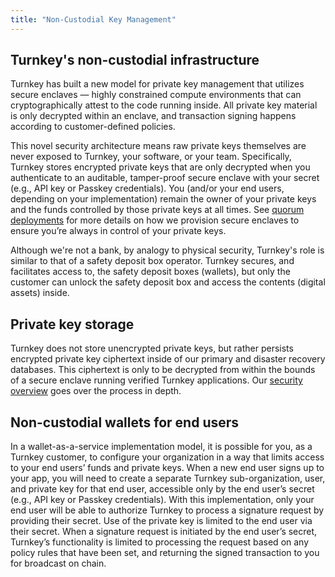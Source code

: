 ```yaml
---
title: "Non-Custodial Key Management"
---
```


## Turnkey's non-custodial infrastructure

Turnkey has built a new model for private key management that utilizes secure enclaves — highly constrained compute environments that can cryptographically attest to the code running inside. All private key material is only decrypted within an enclave, and transaction signing happens according to customer-defined policies.

This novel security architecture means raw private keys themselves are never exposed to Turnkey, your software, or your team. Specifically, Turnkey stores encrypted private keys that are only decrypted when you authenticate to an auditable, tamper-proof secure enclave with your secret (e.g., API key or Passkey credentials). You (and/or your end users, depending on your implementation) remain the owner of your private keys and the funds controlled by those private keys at all times. See [quorum deployments](/security/quorum-deployments) for more details on how we provision secure enclaves to ensure you’re always in control of your private keys.

Although we're not a bank, by analogy to physical security, Turnkey's role is similar to that of a safety deposit box operator. Turnkey secures, and facilitates access to, the safety deposit boxes (wallets), but only the customer can unlock the safety deposit box and access the contents (digital assets) inside.

## Private key storage

Turnkey does not store unencrypted private keys, but rather persists encrypted private key ciphertext inside of our primary and disaster recovery databases. This ciphertext is only to be decrypted from within the bounds of a secure enclave running verified Turnkey applications. Our [security overview](/security/our-approach) goes over the process in depth.

## Non-custodial wallets for end users

In a wallet-as-a-service implementation model, it is possible for you, as a Turnkey customer, to configure your organization in a way that limits access to your end users’ funds and private keys. When a new end user signs up to your app, you will need to create a separate Turnkey sub-organization, user, and private key for that end user, accessible only by the end user’s secret (e.g., API key or Passkey credentials). With this implementation, only your end user will be able to authorize Turnkey to process a signature request by providing their secret. Use of the private key is limited to the end user via their secret. When a signature request is initiated by the end user’s secret, Turnkey’s functionality is limited to processing the request based on any policy rules that have been set, and returning the signed transaction to you for broadcast on chain.
